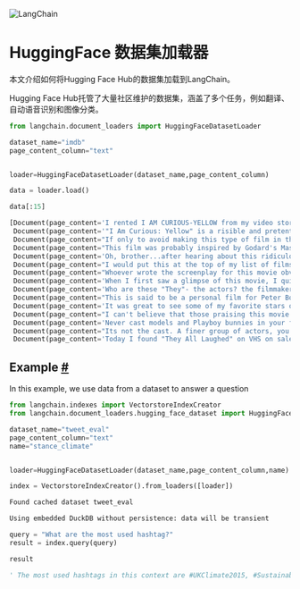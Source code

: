 

<Head>
  <script>
    {
      `(function() {
         var _hmt = _hmt || [];
(function() {
  var hm = document.createElement("script");
  hm.src = "https://hm.baidu.com/hm.js?e60fb290e204e04c5cb6f79b0ac1e697";
  var s = document.getElementsByTagName("script")[0]; 
  s.parentNode.insertBefore(hm, s);
})();
       })();`
    }
  </script>
</Head>

![LangChain](https://pica.zhimg.com/50/v2-56e8bbb52aa271012541c1fe1ceb11a2_r.gif)






HuggingFace 数据集加载器
============================================================

本文介绍如何将Hugging Face Hub的数据集加载到LangChain。

Hugging Face Hub托管了大量社区维护的数据集，涵盖了多个任务，例如翻译、自动语音识别和图像分类。
 







```python
from langchain.document_loaders import HuggingFaceDatasetLoader

```










```python
dataset_name="imdb"
page_content_column="text"


loader=HuggingFaceDatasetLoader(dataset_name,page_content_column)

```










```python
data = loader.load()

```










```python
data[:15]

```








```python
[Document(page_content='I rented I AM CURIOUS-YELLOW from my video store because of all the controversy that surrounded it when it was first released in 1967. I also heard that at first it was seized by U.S. customs if it ever tried to enter this country, therefore being a fan of films considered "controversial" I really had to see this for myself.<br /><br />The plot is centered around a young Swedish drama student named Lena who wants to learn everything she can about life. In particular she wants to focus her attentions to making some sort of documentary on what the average Swede thought about certain political issues such as the Vietnam War and race issues in the United States. In between asking politicians and ordinary denizens of Stockholm about their opinions on politics, she has sex with her drama teacher, classmates, and married men.<br /><br />What kills me about I AM CURIOUS-YELLOW is that 40 years ago, this was considered pornographic. Really, the sex and nudity scenes are few and far between, even then it\'s not shot like some cheaply made porno. While my countrymen mind find it shocking, in reality sex and nudity are a major staple in Swedish cinema. Even Ingmar Bergman, arguably their answer to good old boy John Ford, had sex scenes in his films.<br /><br />I do commend the filmmakers for the fact that any sex shown in the film is shown for artistic purposes rather than just to shock people and make money to be shown in pornographic theaters in America. I AM CURIOUS-YELLOW is a good film for anyone wanting to study the meat and potatoes (no pun intended) of Swedish cinema. But really, this film doesn\'t have much of a plot.', metadata={'label': 0}),
 Document(page_content='"I Am Curious: Yellow" is a risible and pretentious steaming pile. It doesn\'t matter what one\'s political views are because this film can hardly be taken seriously on any level. As for the claim that frontal male nudity is an automatic NC-17, that isn\'t true. I\'ve seen R-rated films with male nudity. Granted, they only offer some fleeting views, but where are the R-rated films with gaping vulvas and flapping labia? Nowhere, because they don\'t exist. The same goes for those crappy cable shows: schlongs swinging in the breeze but not a clitoris in sight. And those pretentious indie movies like The Brown Bunny, in which we\'re treated to the site of Vincent Gallo\'s throbbing johnson, but not a trace of pink visible on Chloe Sevigny. Before crying (or implying) "double-standard" in matters of nudity, the mentally obtuse should take into account one unavoidably obvious anatomical difference between men and women: there are no genitals on display when actresses appears nude, and the same cannot be said for a man. In fact, you generally won\'t see female genitals in an American film in anything short of porn or explicit erotica. This alleged double-standard is less a double standard than an admittedly depressing ability to come to terms culturally with the insides of women\'s bodies.', metadata={'label': 0}),
 Document(page_content="If only to avoid making this type of film in the future. This film is interesting as an experiment but tells no cogent story.<br /><br />One might feel virtuous for sitting thru it because it touches on so many IMPORTANT issues but it does so without any discernable motive. The viewer comes away with no new perspectives (unless one comes up with one while one's mind wanders, as it will invariably do during this pointless film).<br /><br />One might better spend one's time staring out a window at a tree growing.<br /><br />", metadata={'label': 0}),
 Document(page_content="This film was probably inspired by Godard's Masculin, féminin and I urge you to see that film instead.<br /><br />The film has two strong elements and those are, (1) the realistic acting (2) the impressive, undeservedly good, photo. Apart from that, what strikes me most is the endless stream of silliness. Lena Nyman has to be most annoying actress in the world. She acts so stupid and with all the nudity in this film,...it's unattractive. Comparing to Godard's film, intellectuality has been replaced with stupidity. Without going too far on this subject, I would say that follows from the difference in ideals between the French and the Swedish society.<br /><br />A movie of its time, and place. 2/10.", metadata={'label': 0}),
 Document(page_content='Oh, brother...after hearing about this ridiculous film for umpteen years all I can think of is that old Peggy Lee song..<br /><br />"Is that all there is??" ...I was just an early teen when this smoked fish hit the U.S. I was too young to get in the theater (although I did manage to sneak into "Goodbye Columbus"). Then a screening at a local film museum beckoned - Finally I could see this film, except now I was as old as my parents were when they schlepped to see it!!<br /><br />The ONLY reason this film was not condemned to the anonymous sands of time was because of the obscenity case sparked by its U.S. release. MILLIONS of people flocked to this stinker, thinking they were going to see a sex film...Instead, they got lots of closeups of gnarly, repulsive Swedes, on-street interviews in bland shopping malls, asinie political pretension...and feeble who-cares simulated sex scenes with saggy, pale actors.<br /><br />Cultural icon, holy grail, historic artifact..whatever this thing was, shred it, burn it, then stuff the ashes in a lead box!<br /><br />Elite esthetes still scrape to find value in its boring pseudo revolutionary political spewings..But if it weren\'t for the censorship scandal, it would have been ignored, then forgotten.<br /><br />Instead, the "I Am Blank, Blank" rhythymed title was repeated endlessly for years as a titilation for porno films (I am Curious, Lavender - for gay films, I Am Curious, Black - for blaxploitation films, etc..) and every ten years or so the thing rises from the dead, to be viewed by a new generation of suckers who want to see that "naughty sex film" that "revolutionized the film industry"...<br /><br />Yeesh, avoid like the plague..Or if you MUST see it - rent the video and fast forward to the "dirty" parts, just to get it over with.<br /><br />', metadata={'label': 0}),
 Document(page_content="I would put this at the top of my list of films in the category of unwatchable trash! There are films that are bad, but the worst kind are the ones that are unwatchable but you are suppose to like them because they are supposed to be good for you! The sex sequences, so shocking in its day, couldn't even arouse a rabbit. The so called controversial politics is strictly high school sophomore amateur night Marxism. The film is self-consciously arty in the worst sense of the term. The photography is in a harsh grainy black and white. Some scenes are out of focus or taken from the wrong angle. Even the sound is bad! And some people call this art?<br /><br />", metadata={'label': 0}),
 Document(page_content="Whoever wrote the screenplay for this movie obviously never consulted any books about Lucille Ball, especially her autobiography. I've never seen so many mistakes in a biopic, ranging from her early years in Celoron and Jamestown to her later years with Desi. I could write a whole list of factual errors, but it would go on for pages. In all, I believe that Lucille Ball is one of those inimitable people who simply cannot be portrayed by anyone other than themselves. If I were Lucie Arnaz and Desi, Jr., I would be irate at how many mistakes were made in this film. The filmmakers tried hard, but the movie seems awfully sloppy to me.", metadata={'label': 0}),
 Document(page_content='When I first saw a glimpse of this movie, I quickly noticed the actress who was playing the role of Lucille Ball. Rachel York\'s portrayal of Lucy is absolutely awful. Lucille Ball was an astounding comedian with incredible talent. To think about a legend like Lucille Ball being portrayed the way she was in the movie is horrendous. I cannot believe out of all the actresses in the world who could play a much better Lucy, the producers decided to get Rachel York. She might be a good actress in other roles but to play the role of Lucille Ball is tough. It is pretty hard to find someone who could resemble Lucille Ball, but they could at least find someone a bit similar in looks and talent. If you noticed York\'s portrayal of Lucy in episodes of I Love Lucy like the chocolate factory or vitavetavegamin, nothing is similar in any way-her expression, voice, or movement.<br /><br />To top it all off, Danny Pino playing Desi Arnaz is horrible. Pino does not qualify to play as Ricky. He\'s small and skinny, his accent is unreal, and once again, his acting is unbelievable. Although Fred and Ethel were not similar either, they were not as bad as the characters of Lucy and Ricky.<br /><br />Overall, extremely horrible casting and the story is badly told. If people want to understand the real life situation of Lucille Ball, I suggest watching A&E Biography of Lucy and Desi, read the book from Lucille Ball herself, or PBS\' American Masters: Finding Lucy. If you want to see a docudrama, "Before the Laughter" would be a better choice. The casting of Lucille Ball and Desi Arnaz in "Before the Laughter" is much better compared to this. At least, a similar aspect is shown rather than nothing.', metadata={'label': 0}),
 Document(page_content='Who are these "They"- the actors? the filmmakers? Certainly couldn\'t be the audience- this is among the most air-puffed productions in existence. It\'s the kind of movie that looks like it was a lot of fun to shoot\x97 TOO much fun, nobody is getting any actual work done, and that almost always makes for a movie that\'s no fun to watch.<br /><br />Ritter dons glasses so as to hammer home his character\'s status as a sort of doppleganger of the bespectacled Bogdanovich; the scenes with the breezy Ms. Stratten are sweet, but have an embarrassing, look-guys-I\'m-dating-the-prom-queen feel to them. Ben Gazzara sports his usual cat\'s-got-canary grin in a futile attempt to elevate the meager plot, which requires him to pursue Audrey Hepburn with all the interest of a narcoleptic at an insomnia clinic. In the meantime, the budding couple\'s respective children (nepotism alert: Bogdanovich\'s daughters) spew cute and pick up some fairly disturbing pointers on \'love\' while observing their parents. (Ms. Hepburn, drawing on her dignity, manages to rise above the proceedings- but she has the monumental challenge of playing herself, ostensibly.) Everybody looks great, but so what? It\'s a movie and we can expect that much, if that\'s what you\'re looking for you\'d be better off picking up a copy of Vogue.<br /><br />Oh- and it has to be mentioned that Colleen Camp thoroughly annoys, even apart from her singing, which, while competent, is wholly unconvincing... the country and western numbers are woefully mismatched with the standards on the soundtrack. Surely this is NOT what Gershwin (who wrote the song from which the movie\'s title is derived) had in mind; his stage musicals of the 20\'s may have been slight, but at least they were long on charm. "They All Laughed" tries to coast on its good intentions, but nobody- least of all Peter Bogdanovich - has the good sense to put on the brakes.<br /><br />Due in no small part to the tragic death of Dorothy Stratten, this movie has a special place in the heart of Mr. Bogdanovich- he even bought it back from its producers, then distributed it on his own and went bankrupt when it didn\'t prove popular. His rise and fall is among the more sympathetic and tragic of Hollywood stories, so there\'s no joy in criticizing the film... there _is_ real emotional investment in Ms. Stratten\'s scenes. But "Laughed" is a faint echo of "The Last Picture Show", "Paper Moon" or "What\'s Up, Doc"- following "Daisy Miller" and "At Long Last Love", it was a thundering confirmation of the phase from which P.B. has never emerged.<br /><br />All in all, though, the movie is harmless, only a waste of rental. I want to watch people having a good time, I\'ll go to the park on a sunny day. For filmic expressions of joy and love, I\'ll stick to Ernest Lubitsch and Jaques Demy...', metadata={'label': 0}),
 Document(page_content="This is said to be a personal film for Peter Bogdonavitch. He based it on his life but changed things around to fit the characters, who are detectives. These detectives date beautiful models and have no problem getting them. Sounds more like a millionaire playboy filmmaker than a detective, doesn't it? This entire movie was written by Peter, and it shows how out of touch with real people he was. You're supposed to write what you know, and he did that, indeed. And leaves the audience bored and confused, and jealous, for that matter. This is a curio for people who want to see Dorothy Stratten, who was murdered right after filming. But Patti Hanson, who would, in real life, marry Keith Richards, was also a model, like Stratten, but is a lot better and has a more ample part. In fact, Stratten's part seemed forced; added. She doesn't have a lot to do with the story, which is pretty convoluted to begin with. All in all, every character in this film is somebody that very few people can relate with, unless you're millionaire from Manhattan with beautiful supermodels at your beckon call. For the rest of us, it's an irritating snore fest. That's what happens when you're out of touch. You entertain your few friends with inside jokes, and bore all the rest.", metadata={'label': 0}),
 Document(page_content='It was great to see some of my favorite stars of 30 years ago including John Ritter, Ben Gazarra and Audrey Hepburn. They looked quite wonderful. But that was it. They were not given any characters or good lines to work with. I neither understood or cared what the characters were doing.<br /><br />Some of the smaller female roles were fine, Patty Henson and Colleen Camp were quite competent and confident in their small sidekick parts. They showed some talent and it is sad they didn\'t go on to star in more and better films. Sadly, I didn\'t think Dorothy Stratten got a chance to act in this her only important film role.<br /><br />The film appears to have some fans, and I was very open-minded when I started watching it. I am a big Peter Bogdanovich fan and I enjoyed his last movie, "Cat\'s Meow" and all his early ones from "Targets" to "Nickleodeon". So, it really surprised me that I was barely able to keep awake watching this one.<br /><br />It is ironic that this movie is about a detective agency where the detectives and clients get romantically involved with each other. Five years later, Bogdanovich\'s ex-girlfriend, Cybil Shepherd had a hit television series called "Moonlighting" stealing the story idea from Bogdanovich. Of course, there was a great difference in that the series relied on tons of witty dialogue, while this tries to make do with slapstick and a few screwball lines.<br /><br />Bottom line: It ain\'t no "Paper Moon" and only a very pale version of "What\'s Up, Doc".', metadata={'label': 0}),
 Document(page_content="I can't believe that those praising this movie herein aren't thinking of some other film. I was prepared for the possibility that this would be awful, but the script (or lack thereof) makes for a film that's also pointless. On the plus side, the general level of craft on the part of the actors and technical crew is quite competent, but when you've got a sow's ear to work with you can't make a silk purse. Ben G fans should stick with just about any other movie he's been in. Dorothy S fans should stick to Galaxina. Peter B fans should stick to Last Picture Show and Target. Fans of cheap laughs at the expense of those who seem to be asking for it should stick to Peter B's amazingly awful book, Killing of the Unicorn.", metadata={'label': 0}),
 Document(page_content='Never cast models and Playboy bunnies in your films! Bob Fosse\'s "Star 80" about Dorothy Stratten, of whom Bogdanovich was obsessed enough to have married her SISTER after her murder at the hands of her low-life husband, is a zillion times more interesting than Dorothy herself on the silver screen. Patty Hansen is no actress either..I expected to see some sort of lost masterpiece a la Orson Welles but instead got Audrey Hepburn cavorting in jeans and a god-awful "poodlesque" hair-do....Very disappointing...."Paper Moon" and "The Last Picture Show" I could watch again and again. This clunker I could barely sit through once. This movie was reputedly not released because of the brouhaha surrounding Ms. Stratten\'s tawdry death; I think the real reason was because it was so bad!', metadata={'label': 0}),
 Document(page_content="Its not the cast. A finer group of actors, you could not find. Its not the setting. The director is in love with New York City, and by the end of the film, so are we all! Woody Allen could not improve upon what Bogdonovich has done here. If you are going to fall in love, or find love, Manhattan is the place to go. No, the problem with the movie is the script. There is none. The actors fall in love at first sight, words are unnecessary. In the director's own experience in Hollywood that is what happens when they go to work on the set. It is reality to him, and his peers, but it is a fantasy to most of us in the real world. So, in the end, the movie is hollow, and shallow, and message-less.", metadata={'label': 0}),
 Document(page_content='Today I found "They All Laughed" on VHS on sale in a rental. It was a really old and very used VHS, I had no information about this movie, but I liked the references listed on its cover: the names of Peter Bogdanovich, Audrey Hepburn, John Ritter and specially Dorothy Stratten attracted me, the price was very low and I decided to risk and buy it. I searched IMDb, and the User Rating of 6.0 was an excellent reference. I looked in "Mick Martin & Marsha Porter Video & DVD Guide 2003" and \x96 wow \x96 four stars! So, I decided that I could not waste more time and immediately see it. Indeed, I have just finished watching "They All Laughed" and I found it a very boring overrated movie. The characters are badly developed, and I spent lots of minutes to understand their roles in the story. The plot is supposed to be funny (private eyes who fall in love for the women they are chasing), but I have not laughed along the whole story. The coincidences, in a huge city like New York, are ridiculous. Ben Gazarra as an attractive and very seductive man, with the women falling for him as if her were a Brad Pitt, Antonio Banderas or George Clooney, is quite ridiculous. In the end, the greater attractions certainly are the presence of the Playboy centerfold and playmate of the year Dorothy Stratten, murdered by her husband pretty after the release of this movie, and whose life was showed in "Star 80" and "Death of a Centerfold: The Dorothy Stratten Story"; the amazing beauty of the sexy Patti Hansen, the future Mrs. Keith Richards; the always wonderful, even being fifty-two years old, Audrey Hepburn; and the song "Amigo", from Roberto Carlos. Although I do not like him, Roberto Carlos has been the most popular Brazilian singer since the end of the 60\'s and is called by his fans as "The King". I will keep this movie in my collection only because of these attractions (manly Dorothy Stratten). My vote is four.<br /><br />Title (Brazil): "Muito Riso e Muita Alegria" ("Many Laughs and Lots of Happiness")', metadata={'label': 0})]

```







 Example
 [#](#example "Permalink to this headline")
-----------------------------------------------------



 In this example, we use data from a dataset to answer a question
 







```python
from langchain.indexes import VectorstoreIndexCreator
from langchain.document_loaders.hugging_face_dataset import HuggingFaceDatasetLoader

```










```python
dataset_name="tweet_eval"
page_content_column="text"
name="stance_climate"


loader=HuggingFaceDatasetLoader(dataset_name,page_content_column,name)

```










```python
index = VectorstoreIndexCreator().from_loaders([loader])

```








```python
Found cached dataset tweet_eval

```




 
 



```python
Using embedded DuckDB without persistence: data will be transient

```










```python
query = "What are the most used hashtag?"
result = index.query(query)

```










```python
result

```








```python
' The most used hashtags in this context are #UKClimate2015, #Sustainability, #TakeDownTheFlag, #LoveWins, #CSOTA, #ClimateSummitoftheAmericas, #SM, and #SocialMedia.'

```









